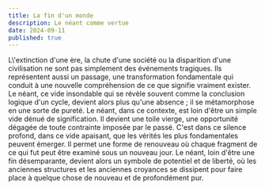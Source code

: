 ```yaml
---
title: La fin d'un monde
description: Le néant comme vertue
date: 2024-09-11
published: true
---
```


<Callout>
  L\'extinction d'une ère, la chute d'une société ou la disparition d'une
  civilisation ne sont pas simplement des événements tragiques. Ils représentent
  aussi un passage, une transformation fondamentale qui conduit à une nouvelle
  compréhension de ce que signifie vraiment exister. Le néant, ce vide
  insondable qui se révèle souvent comme la conclusion logique d'un cycle,
  devient alors plus qu'une absence ; il se métamorphose en une sorte de pureté.
  Le néant, dans ce contexte, est loin d'être un simple vide dénué de
  signification. Il devient une toile vierge, une opportunité dégagée de toute
  contrainte imposée par le passé. C'est dans ce silence profond, dans ce vide
  apaisant, que les vérités les plus fondamentales peuvent émerger. Il permet
  une forme de renouveau où chaque fragment de ce qui fut peut être examiné sous
  un nouveau jour. Le néant, loin d'être une fin désemparante, devient alors un
  symbole de potentiel et de liberté, où les anciennes structures et les
  anciennes croyances se dissipent pour faire place à quelque chose de nouveau
  et de profondément pur.
</Callout>
